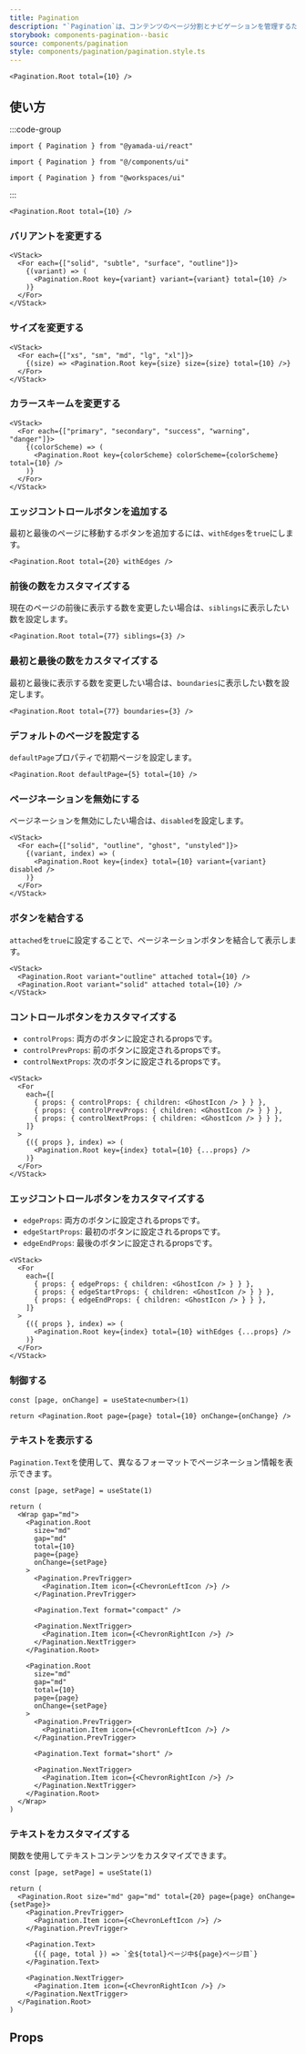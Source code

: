 ```yaml
---
title: Pagination
description: "`Pagination`は、コンテンツのページ分割とナビゲーションを管理するためのコンポーネントです。"
storybook: components-pagination--basic
source: components/pagination
style: components/pagination/pagination.style.ts
---
```


```tsx preview
<Pagination.Root total={10} />
```

## 使い方

:::code-group

```tsx [package]
import { Pagination } from "@yamada-ui/react"
```

```tsx [alias]
import { Pagination } from "@/components/ui"
```

```tsx [monorepo]
import { Pagination } from "@workspaces/ui"
```

:::

```tsx
<Pagination.Root total={10} />
```

### バリアントを変更する

```tsx preview
<VStack>
  <For each={["solid", "subtle", "surface", "outline"]}>
    {(variant) => (
      <Pagination.Root key={variant} variant={variant} total={10} />
    )}
  </For>
</VStack>
```

### サイズを変更する

```tsx preview
<VStack>
  <For each={["xs", "sm", "md", "lg", "xl"]}>
    {(size) => <Pagination.Root key={size} size={size} total={10} />}
  </For>
</VStack>
```

### カラースキームを変更する

```tsx preview
<VStack>
  <For each={["primary", "secondary", "success", "warning", "danger"]}>
    {(colorScheme) => (
      <Pagination.Root key={colorScheme} colorScheme={colorScheme} total={10} />
    )}
  </For>
</VStack>
```

### エッジコントロールボタンを追加する

最初と最後のページに移動するボタンを追加するには、`withEdges`を`true`にします。

```tsx preview
<Pagination.Root total={20} withEdges />
```

### 前後の数をカスタマイズする

現在のページの前後に表示する数を変更したい場合は、`siblings`に表示したい数を設定します。

```tsx preview
<Pagination.Root total={77} siblings={3} />
```

### 最初と最後の数をカスタマイズする

最初と最後に表示する数を変更したい場合は、`boundaries`に表示したい数を設定します。

```tsx preview
<Pagination.Root total={77} boundaries={3} />
```

### デフォルトのページを設定する

`defaultPage`プロパティで初期ページを設定します。

```tsx preview
<Pagination.Root defaultPage={5} total={10} />
```

### ページネーションを無効にする

ページネーションを無効にしたい場合は、`disabled`を設定します。

```tsx preview
<VStack>
  <For each={["solid", "outline", "ghost", "unstyled"]}>
    {(variant, index) => (
      <Pagination.Root key={index} total={10} variant={variant} disabled />
    )}
  </For>
</VStack>
```

### ボタンを結合する

`attached`を`true`に設定することで、ページネーションボタンを結合して表示します。

```tsx preview
<VStack>
  <Pagination.Root variant="outline" attached total={10} />
  <Pagination.Root variant="solid" attached total={10} />
</VStack>
```

### コントロールボタンをカスタマイズする

- `controlProps`: 両方のボタンに設定されるpropsです。
- `controlPrevProps`: 前のボタンに設定されるpropsです。
- `controlNextProps`: 次のボタンに設定されるpropsです。

```tsx preview
<VStack>
  <For
    each={[
      { props: { controlProps: { children: <GhostIcon /> } } },
      { props: { controlPrevProps: { children: <GhostIcon /> } } },
      { props: { controlNextProps: { children: <GhostIcon /> } } },
    ]}
  >
    {({ props }, index) => (
      <Pagination.Root key={index} total={10} {...props} />
    )}
  </For>
</VStack>
```

### エッジコントロールボタンをカスタマイズする

- `edgeProps`: 両方のボタンに設定されるpropsです。
- `edgeStartProps`: 最初のボタンに設定されるpropsです。
- `edgeEndProps`: 最後のボタンに設定されるpropsです。

```tsx preview
<VStack>
  <For
    each={[
      { props: { edgeProps: { children: <GhostIcon /> } } },
      { props: { edgeStartProps: { children: <GhostIcon /> } } },
      { props: { edgeEndProps: { children: <GhostIcon /> } } },
    ]}
  >
    {({ props }, index) => (
      <Pagination.Root key={index} total={10} withEdges {...props} />
    )}
  </For>
</VStack>
```

### 制御する

```tsx preview functional
const [page, onChange] = useState<number>(1)

return <Pagination.Root page={page} total={10} onChange={onChange} />
```

### テキストを表示する

`Pagination.Text`を使用して、異なるフォーマットでページネーション情報を表示できます。

```tsx preview functional
const [page, setPage] = useState(1)

return (
  <Wrap gap="md">
    <Pagination.Root
      size="md"
      gap="md"
      total={10}
      page={page}
      onChange={setPage}
    >
      <Pagination.PrevTrigger>
        <Pagination.Item icon={<ChevronLeftIcon />} />
      </Pagination.PrevTrigger>

      <Pagination.Text format="compact" />

      <Pagination.NextTrigger>
        <Pagination.Item icon={<ChevronRightIcon />} />
      </Pagination.NextTrigger>
    </Pagination.Root>

    <Pagination.Root
      size="md"
      gap="md"
      total={10}
      page={page}
      onChange={setPage}
    >
      <Pagination.PrevTrigger>
        <Pagination.Item icon={<ChevronLeftIcon />} />
      </Pagination.PrevTrigger>

      <Pagination.Text format="short" />

      <Pagination.NextTrigger>
        <Pagination.Item icon={<ChevronRightIcon />} />
      </Pagination.NextTrigger>
    </Pagination.Root>
  </Wrap>
)
```

### テキストをカスタマイズする

関数を使用してテキストコンテンツをカスタマイズできます。

```tsx preview functional
const [page, setPage] = useState(1)

return (
  <Pagination.Root size="md" gap="md" total={20} page={page} onChange={setPage}>
    <Pagination.PrevTrigger>
      <Pagination.Item icon={<ChevronLeftIcon />} />
    </Pagination.PrevTrigger>

    <Pagination.Text>
      {({ page, total }) => `全${total}ページ中${page}ページ目`}
    </Pagination.Text>

    <Pagination.NextTrigger>
      <Pagination.Item icon={<ChevronRightIcon />} />
    </Pagination.NextTrigger>
  </Pagination.Root>
)
```

## Props

<PropsTable name="pagination" />
